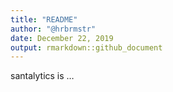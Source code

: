 ```yaml
---
title: "README"
author: "@hrbrmstr"
date: December 22, 2019
output: rmarkdown::github_document
---
```


santalytics is ...

